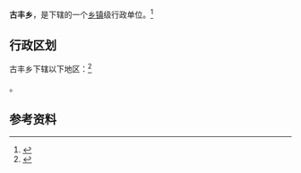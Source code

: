 {{中国乡级行政区|62/06/22/209/000}}

'''古丰乡'''，是{{PRC admin/fullname|62/06/22/209/000|3}}下辖的一个[[乡镇|乡镇]]级行政单位。<ref>{{PRC admin/ref sgc|{{PRC admin/parent|62/06/22/209/000}}}}</ref>

== 行政区划 ==

古丰乡下辖以下地区：<ref>{{PRC admin/ref sgc|62/06/22/209/000}}</ref>

{{PRC admin/children|62/06/22/209/000}}。

== 参考资料 ==

{{reflist}}

{{行政区划小作品}}
{{PRC admin/navcat|62/06/22/209/000}}